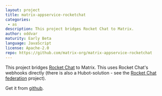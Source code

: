 ```yaml
---
layout: project
title: matrix-appservice-rocketchat
categories: 
 - as
description: This project bridges Rocket Chat to Matrix.
author: oddvar
maturity: Early Beta
language: JavaScript
license: Apache-2.0
repo: https://github.com/matrix-org/matrix-appservice-rocketchat
---
```


This project bridges [Rocket Chat](https://rocket.chat) to Matrix. This uses Rocket Chat's webhooks directly (there is also a Hubot-solution - see the [Rocket Chat federation](https://matrix.org/docs/projects/as/rocket-chat-federation.html) project).

Get it from [github](https://github.com/matrix-org/matrix-appservice-rocketchat).


